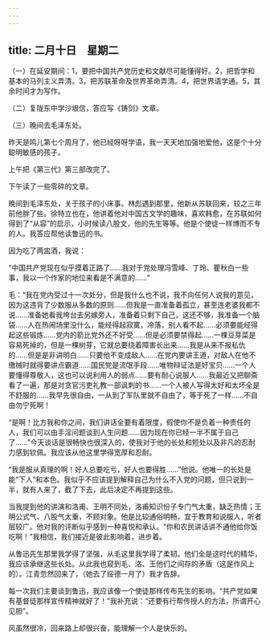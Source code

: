 ```yaml
---
---
---
```

title: 二月十日　星期二
---




（一）在延安期间：1，要把中国共产党历史和文献尽可能懂得好。2，把哲学和基本的马列主义弄清。3，把苏联革命及世界革命弄清。4，把世界语学通。5，其余时间才为写作。

（二）复陇东中学沙垠信，答应写《铸剑》文章。

（三）晚间去毛泽东处。



昨天是鸣儿第七个周月了，他已经呀呀学语，我一天天地加强地爱他，这是个十分聪明敏感的孩子。

上午把《第三代》第三部改完了。

下午读了一些零碎的文章。

晚间到毛泽东处，关于孩子的小床事。林彪遇到那里，他新从苏联回来，较之三年前他胖了些。徐特立也在，他讲着他对中国古文学的趣味，喜欢韩愈，在苏联如何得到了“从容”的启示，小时候读八股文，他的先生等等。他是个使徒一样博而不专的人。我答应帮他读鲁迅的书。

因为吃了两盅酒，我说：

“中国共产党现在似乎摸着正路了……我对于党处理冯雪峰、丁玲、瞿秋白一些事，我以一个作家的地位来看是不满意的……”

毛：“我在党内受过十一次处分，但是我什么也不说，我不向任何人说我的意见，因为这违背了少数服从多数的原则……但我是一直准备着孤立，甚至连老婆我都不说……准备她看我垮台去另嫁旁人，准备着只剩下自己，这还不够，我准备一个脑袋……人在热闹场里没什么，能经得起寂寞，冷落，别人看不起……必须要能经得起这些锻炼……党内的箭比党外还不好受……但是必须要禁得起……一棵豆芽菜是容易死掉的，但是一棵树芽，它就总要绕着障害长出来……我是从来不报私仇的……但是是非讲明白……只要他不变成敌人……在党内要讲王道，对敌人在他不缴械时就得要讲点霸道……国民党是流氓手段……唯物辩证法是好宝贝……一个人要懂得尊敬人，这也可以说利用人的弱点……要有耐心说服人……我最近又把聊斋看了一遍，那是对贪官污吏礼教一部讽刺的书……一个人被人写得太好和太坏全是不舒服的……我早先很自由，一从到了军队里就不自由了，等于死了一样……不自由勿宁死啊！

“是啊！比方我和你之间，我们讲话全要有着限度，假使你不是负着一种责任的人，我们可以由手淫问题谈到人生问题……因为现在你已经一半不属于自己了……”今天谈话是很畅快也很深入的，使我对于他的长处和短处以及非凡的忍耐力感到钦佩。我应该从他这里学得宽厚和忍耐。

“我是服从真理的啊！好人总要吃亏，好人也要得胜……”他说。他唯一的长处是能“下人”和本色。我似乎不应该提到解释自己为什么不入党的问题，但只说到一半，就有人来了，截了下去，此后决定不再提到这些。

当我提到他的讲演和洛甫、王明不同处，洛甫知识份子专门气太重，缺乏热情；王明公式气、八股气太重，不顾对象。他是比较通俗明畅，宜于教育和说服人，听者层较广。他对我的评断似乎感到一种喜悦和承认。“你和农民讲话讲不通他给你饭吃啊！”我相信，我们接近是彼此影响着，进步着。

从鲁迅先生那里我学得了坚强，从毛这里我学得了柔韧。他们全是这时代的精华，我应该承继这些长处。从此我也窥到毛、洛、王他们之间存的矛盾（这是作风上的）。江青忽然回来了，（她去了绥德一月了）我才告辞。

每一次我们主要谈到鲁迅，我应该像一个使徒那样传布先生的影响。“共产党如果有基督徒那样宣传精神就好了！”我补充说：“还要有行帮传授人的方法，所谓开心见胆”。

风虽然很冷，回来路上却很兴奋，能理解一个人是快乐的。